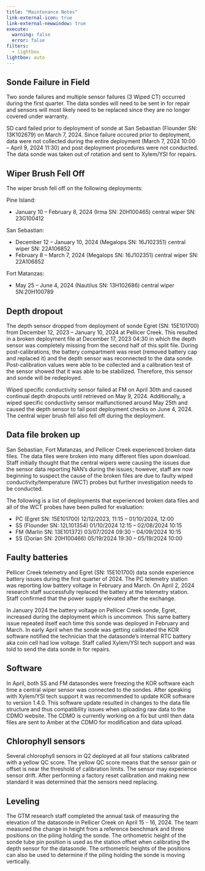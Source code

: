 ---
title: "Maintenance Notes"
link-external-icon: true
link-external-newwindow: true
execute:
  warning: false
  error: false
filters:
  - lightbox
lightbox: auto
---

## Sonde Failure in Field

Two sonde failures and multiple sensor failures (3 Wiped CT) occurred during the first quarter. The data sondes will need to be sent in for repair and sensors will most likely need to be replaced since they are no longer covered under warranty.

SD card failed prior to deployment of sonde at San Sebastian (Flounder SN: 13K102679) on March 7, 2024. Since failure occured prior to deployment, data were not collected during the entire deployment (March 7, 2024 10:00 -- April 9, 2024 11:30) and post deployment procedures were not conducted. The data sonde was taken out of rotation and sent to Xylem/YSI for repairs. 

## Wiper Brush Fell Off

The wiper brush fell off on the following deployments:

Pine Island:

-   January 10 -- February 8, 2024 (Irma SN: 20H100465) central wiper SN: 23G100412

San Sebastian:

-   December 12 -- January 10, 2024 (Megalops SN: 16J102351) central wiper SN: 22A106852
-   February 8 -- March 7, 2024 (Megalops SN: 16J102351) central wiper SN: 22A106852

Fort Matanzas:

-   May 25 -- June 4, 2024 (Nautilus SN: 13H102686) central wiper SN:20H100789

## Depth dropout

The depth sensor dropped from deployment of sonde Egret (SN: 15E101700) from December 12, 2023 -- January 10, 2024 at Pellicer Creek. This resulted in a broken deployment file at December 17, 2023 04:30 in which the depth sensor was completely missing from the second half of this split file. During post-calibrations, the battery compartment was reset (removed battery cap and replaced it) and the depth sensor was reconnected to the data sonde. Post-calibration values were able to be collected and a calibration test of the sensor showed that it was able to be stabilized. Therefore, this sensor and sonde will be redeployed.

Wiped specific conductivity sensor failed at FM on April 30th and caused continual depth dropouts until retrieved on May 9, 2024. Additionally, a wiped specific conductivity sensor malfunctioned around May 25th and caused the depth sensor to fail post deployment checks on June 4, 2024. The central wiper brush fell also fell off during the deployment.

## Data file broken up

San Sebastian, Fort Matanzas, and Pellicer Creek experienced broken data files. The data files were broken into many different files upon download. Staff initially thought that the central wipers were causing the issues due the sensor data reporting NAN's during the issues; however, staff are now beginning to suspect the cause of the broken files are due to faulty wiped conductivity/temperature (WCT) probes but further investigation needs to be conducted. 

The following is a list of deployments that experienced broken data files and all of the WCT probes have been pulled for evaluation:

-   PC (Egret SN: 15E101700) 12/12/2023, 11:15 -- 01/10/2024, 12:00
-   SS (Flounder SN: 12L101354) 01/10/2024 12:15 -- 02/08/2024 10:15 
-   FM (Marlin SN: 13E101372) 03/07/2024 09:30 -- 04/09/2024 10:15
-   SS (Dorian SN: 20H100466) 05/19/2024 19:30 -- 05/19/2024 10:00

## Faulty batteries

Pellicer Creek telemetry and Egret (SN: 15E101700) data sonde experience battery issues during the first quarter of 2024. The PC telemetry station was reporting low battery voltage in February and March. On April 2, 2024 research staff successfully replaced the battery at the telemetry station. Staff confirmed that the power supply elevated after the exchange.

In January 2024 the battery voltage on Pellicer Creek sonde, Egret, increased during the deployment which is uncommon. This same battery issue repeated itself each time this sonde was deployed in February and March. In early April when the sonde was getting calibrated the KOR software notified the technician that the datasonde's internal RTC battery aka coin cell had low voltage. Staff called Xylem/YSI tech support and was told to send the data sonde in for repairs.

## Software

In April, both SS and FM datasondes were freezing the KOR software each time a central wiper sensor was connected to the sondes. After speaking with Xylem/YSI tech support it was recommended to update KOR software to version 1.4.0. This software update resulted in changes to the data file structure and thus compatibility issues when uploading raw data to the CDMO website. The CDMO is currently working on a fix but until then data files are sent to Amber at the CDMO for modification and data upload.

## Chlorophyll sensors

Several chlorophyll sensors in Q2 deployed at all four stations calibrated with a yellow QC score. The yellow QC score means that the sensor gain or offset is near the threshold of calibration limits. The sensor may experience sensor drift. After performing a factory reset calibration and making new standard it was determined that the sensors need replacing. 

## Leveling

The GTM research staff completed the annual task of measuring the elevation of the datasonde in Pellicer Creek on April 15 - 16, 2024. The team measured the change in height from a reference benchmark and three positions on the piling holding the sonde. The orthometric height of the sonde tube pin position is used as the station offset when calibrating the depth sensor for the datasonde. The orthometric heights of the positions can also be used to determine if the piling holding the sonde is moving vertically.   